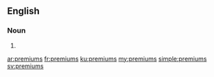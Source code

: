 ==English==

===Noun===
{{head|en|plural}}

# {{plural of|premium|lang=en|nocat=1}}

[[ar:premiums]]
[[fr:premiums]]
[[ku:premiums]]
[[my:premiums]]
[[simple:premiums]]
[[sv:premiums]]